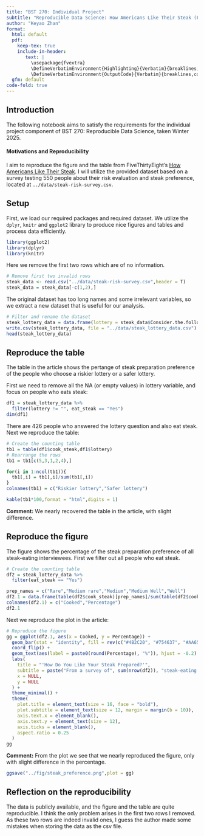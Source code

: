 ```yaml
---
title: "BST 270: Individual Project"
subtitle: "Reproducible Data Science: How Americans Like Their Steak (FiveThirtyEight)"
author: "Keyao Zhan"
format:
  html: default
  pdf:
    keep-tex: true
    include-in-header: 
       text: |
         \usepackage{fvextra}
         \DefineVerbatimEnvironment{Highlighting}{Verbatim}{breaklines,commandchars=\\\{\}}
         \DefineVerbatimEnvironment{OutputCode}{Verbatim}{breaklines,commandchars=\\\{\}}
  gfm: default
code-fold: true
---
```


## Introduction

The following notebook aims to satisfy the requirements for the individual project component of BST 270: Reproducible Data Science, taken Winter 2025.

#### Motivations and Reproducibility

I aim to reproduce the figure and the table from FiveThirtyEight's [How Americans Like Their Steak](https://fivethirtyeight.com/features/how-americans-like-their-steak/). I will utilize the provided dataset based on a survey testing 550 people about their risk evaluation and steak preference, located at `../data/steak-risk-survey.csv`.

## Setup

First, we load our required packages and required dataset. We utilize the `dplyr`, `knitr` and `ggplot2` library to produce nice figures and tables and process data efficiently.

```r
library(ggplot2)
library(dplyr)
library(knitr)
```

Here we remove the first two rows which are of no information.

```r
# Remove first two invalid rows
steak_data <- read.csv("../data/steak-risk-survey.csv",header = T)
steak_data = steak_data[-c(1,2),]
```

The original dataset has too long names and some irrelevant variables, so we extract a new dataset that is useful for our analysis.

```r
# Filter and rename the dataset
steak_lottery_data = data.frame(lottery = steak_data$Consider.the.following.hypothetical.situations...br.In.Lottery.A..you.have.a.50..chance.of.success..with.a.payout.of..100...br.In.Lottery.B..you.have.a.90..chance.of.success..with.a.payout.of..20...br..br.Assuming.you.have..10.to.bet..would.you.play.Lottery.A.or.Lottery.B., eat_steak = steak_data$Do.you.eat.steak.,cook_steak = steak_data$How.do.you.like.your.steak.prepared.)
write.csv(steak_lottery_data, file = "../data/steak_lottery_data.csv")
head(steak_lottery_data)
```

## Reproduce the table

The table in the article shows the pertange of steak preparation preference of the people who choose a riskier lottery or a safer lottery.

First we need to remove all the NA (or empty values) in lottery variable, and focus on people who eats steak:

```r
df1 = steak_lottery_data %>%
  filter(lottery != "", eat_steak == "Yes")
dim(df1)
```

There are 426 people who answered the lottery question and also eat steak. Next we reproduce the table:

```r
# Create the counting table
tb1 = table(df1$cook_steak,df1$lottery)
# Rearrange the rows
tb1 = tb1[c(5,3,1,2,4),]

for(i in 1:ncol(tb1)){
  tb1[,i] = tb1[,i]/sum(tb1[,i])
}
colnames(tb1) = c("Riskier lottery","Safer lottery")
```

```r
kable(tb1*100,format = "html",digits = 1)
```

**Comment:** We nearly recovered the table in the article, with slight difference.

## Reproduce the figure

The figure shows the percentage of the steak preparation preference of all steak-eating interviewees. First we filter out all people who eat steak.

```r
# Create the counting table
df2 = steak_lottery_data %>%
  filter(eat_steak == "Yes")

prep_names = c("Rare","Medium rare","Medium","Medium Well","Well")
df2.1 = data.frame(table(df2$cook_steak)[prep_names]/sum(table(df2$cook_steak))*100)
colnames(df2.1) = c("Cooked","Percentage")
df2.1
```

Next we reproduce the plot in the article:

```r
# Reproduce the figure
gg = ggplot(df2.1, aes(x = Cooked, y = Percentage)) +
  geom_bar(stat = "identity", fill = rev(c("#4B2C20", "#754637", "#AA6546", "#C06050", "#C93535"))) +
  coord_flip() +  
  geom_text(aes(label = paste0(round(Percentage), "%")), hjust = -0.2) + 
  labs(
    title = "'How Do You Like Your Steak Prepared?'",
    subtitle = paste("From a survey of", sum(nrow(df2)), "steak-eating responses"),
    x = NULL,
    y = NULL
  ) +
  theme_minimal() +
  theme(
    plot.title = element_text(size = 16, face = "bold"),
    plot.subtitle = element_text(size = 12, margin = margin(b = 10)),
    axis.text.x = element_blank(),
    axis.text.y = element_text(size = 12),
    axis.ticks = element_blank(),
    aspect.ratio = 0.25
  )
gg
```

**Comment:** From the plot we see that we nearly reproduced the figure, only with slight difference in the percentage.

```r
ggsave("../fig/steak_preference.png",plot = gg)
```


## Reflection on the reproducibility

The data is publicly available, and the figure and the table are quite reproducible. I think the only problem arises in the first two rows I removed. As these two rows are indeed invalid ones, I guess the author made some mistakes when storing the data as the csv file.

